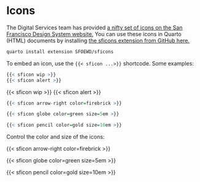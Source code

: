 # Icons

The Digital Services team has provided [a nifty set of icons on the San Francisco Design System website.](https://design-system.sf.gov/components/icons/) You can use these icons in Quarto (HTML) documents by installing [the sficons extension from GitHub here.](https://github.com/SFOEWD/sficons?tab=readme-ov-file)

```bash
quarto install extension SFOEWD/sficons
```
To embed an icon, use the ` {{< sficon ...>}} ` shortcode. Some examples:

```r
{{< sficon wip >}}
{{< sficon alert >}}
```

{{< sficon wip >}}
{{< sficon alert >}}

```r
{{< sficon arrow-right color=firebrick >}}

{{< sficon globe color=green size=5em >}}

{{< sficon pencil color=gold size=10em >}}
```


Control the color and size of the icons:

{{< sficon arrow-right color=firebrick >}}

{{< sficon globe color=green size=5em >}}

{{< sficon pencil color=gold size=10em >}}
